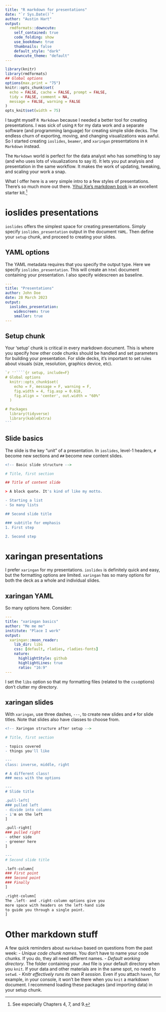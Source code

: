 ```yaml
---
title: "R markdown for presentations"
date: "`r Sys.Date()`"
author: "Austin Hart"
output:
  rmdformats::downcute:
    self_contained: true
    code_folding: show
    use_bookdown: true
    thumbnails: false
    default_style: "dark"
    downcute_theme: "default"
---
```



```r
library(knitr)
library(rmdformats)
## Global options
options(max.print = "75")
knitr::opts_chunk$set(
  echo = FALSE, cache = FALSE, prompt = FALSE,
  tidy = FALSE, comment = NA,
  message = FALSE, warning = FALSE
)
opts_knit$set(width = 75)
```

I taught myself `R Markdown` because I needed a better tool for creating presentations. I was sick of using `R` for my data work and a separate software (and programming language) for creating simple slide decks. The endless churn of exporting, moving, and changing visualizations was awful. So I started creating `ioslides`, `beamer`, and `xaringan` presentations in `R Markdown` instead. 

The `Markdown` world is perfect for the data analyst who has something to say (and who uses lots of visualizations to say it). It lets you put analysis and presentation in the same workflow. It makes the work of updating, tweaking, and scaling your work a snap.

What I offer here is a very simple intro to a few styles of presentations. There's so much more out there. [Yihui Xie's markdown book](https://bookdown.org/yihui/rmarkdown/) is an excellent starter kit.^[See especially Chapters 4, 7, and 9.] 

# ioslides presentations

`ioslides` offers the simplest space for creating presentations. Simply specify `ioslides_presentation` output in the document `YAML`. Then define your `setup` chunk, and proceed to creating your slides.

## YAML options

The YAML metadata requires that you specify the output type. Here we specify `ioslides_presentation`. This will create an `html` document containing your presentation. I also specify widescreen as baseline. 

```yaml
---
title: "Presentations"
author: John Doe
date: 28 March 2023 
output: 
  ioslides_presentation:
    widescreen: true
    smaller: true
---
```

## Setup chunk
Your 'setup' chunk is critical in every markdown document. This is where you specify how other code chunks should be handled and set parameters for building your presentation. For slide decks, it's important to set rules about visuals (size, resolution, graphics device, etc).

````r
`r ''````{r setup, include=F}
# Global options
  knitr::opts_chunk$set(
    echo = F, message = F, warning = F,
    fig.width = 4, fig.asp = 0.618, 
    fig.align = 'center', out.width = "60%"
  )

# Packages
  library(tidyverse)
  library(kableExtra)
```
````

## Slide basics
The slide is the key "unit" of a presentation. In `ioslides`, level-1 headers, `#` become new sections and `##` become new content slides.


```r
<!-- Basic slide structure -->

# Title, first section

## Title of content slide

> A block quote. It's kind of like my motto.

- Starting a list  
- So many lists

## Second slide title

### subtitle for emphasis
1. First step  

2. Second step
```

# xaringan presentations
I prefer `xaringan` for my presentations. `ioslides` is definitely quick and easy, but the formatting options are limited. `xaringan` has so many options for both the deck as a whole and individual slides.

## xaringan YAML
So many options here. Consider:

```yaml
---
title: "xaringan basics"
author: "Me me me"
institute: "Place I work"
output:
  xaringan::moon_reader:
    lib_dir: libs
    css: [default, rladies, rladies-fonts]
    nature:
      highlightStyle: github
      highlightLines: true
      ratio: "16:9"
---
```

I set the `libs` option so that my formatting files (related to the `css`options) don't clutter my directory.

## xaringan slides
With `xaringan`, use three dashes, `---`, to create new slides and `#` for slide titles. Note that slides also have classes to choose from.

```r
<!-- Xaringan structure after setup -->

# Title, first section

- topics covered
- things you'll like

---
class: inverse, middle, right

# A different class!
### mess with the options

---
# Slide title

.pull-left[
### pulled left
- divide into columns
- i'm on the left
]

.pull-right[
### pulled right
- other side
- greener here
]

---
# Second slide title

.left-column[
### First point
### Second point
### Finally
]

.right-column[
The .left- and .right-column options give you
more space with headers on the left-hand side 
to guide you through a single point.
]
```

# Other markdown stuff
A few quick reminders about `markdown` based on questions from the past week:
- *Unique code chunk names*. You don't have to name your code chunks. If you do, they all need different names.
- *Default working directory*. The folder containing your `.Rmd` file is your default directory when you `knit`. If your data and other materials are in the same spot, no need to `setwd`.
- *Knitr effectively runs its own R session*. Even if you attach `haven`, for example, in your console, it won't be there when you `knit` a markdown document. I recommend loading these packages (and importing data) in your setup chunk.

